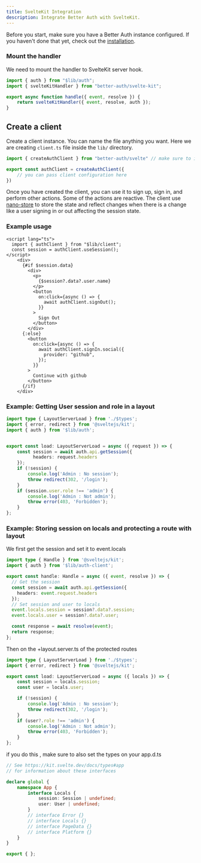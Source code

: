```yaml
---
title: SvelteKit Integration
description: Integrate Better Auth with SvelteKit.
---
```


Before you start, make sure you have a Better Auth instance configured. If you haven't done that yet, check out the [installation](/docs/installation).

### Mount the handler

We need to mount the handler to SvelteKit server hook.

```ts title="hooks.server.ts"
import { auth } from "$lib/auth";
import { svelteKitHandler } from "better-auth/svelte-kit";

export async function handle({ event, resolve }) {
	return svelteKitHandler({ event, resolve, auth });
}
```

## Create a client

Create a client instance. You can name the file anything you want. Here we are creating `client.ts` file inside the `lib/` directory.

```ts title="auth-client.ts"
import { createAuthClient } from "better-auth/svelte" // make sure to import from better-auth/svelte

export const authClient = createAuthClient({
    // you can pass client configuration here
})
```

Once you have created the client, you can use it to sign up, sign in, and perform other actions.
Some of the actions are reactive. The client use [nano-store](https://github.com/nanostores/nanostores) to store the state and reflect changes when there is a change like a user signing in or out affecting the session state.

### Example usage
```svelte
<script lang="ts">
  import { authClient } from "$lib/client";
  const session = authClient.useSession();
</script>
    <div>
      {#if $session.data}
        <div>
          <p>
            {$session?.data?.user.name}
          </p>
          <button
            on:click={async () => {
              await authClient.signOut();
            }}
          >
            Sign Out
          </button>
        </div>
      {:else}
        <button
          on:click={async () => {
            await authClient.signIn.social({
              provider: "github",
            });
          }}
        >
          Continue with github
        </button>
      {/if}
    </div>
```

### Example: Getting User session and role in a layout 
```ts title="+layout.server.ts"
import type { LayoutServerLoad } from './$types';
import { error, redirect } from '@sveltejs/kit';
import { auth } from '$lib/auth';


export const load: LayoutServerLoad = async ({ request }) => {
    const session = await auth.api.getSession({
          headers: request.headers
    });
    if (!session) {
        console.log('Admin : No session');
        throw redirect(302, '/login');
    }
    if (session.user.role !== 'admin') {
        console.log('Admin : Not admin');
        throw error(403, 'Forbidden');
    }
}; 
```

### Example: Storing session on locals and protecting a route with layout 

We first get the session and set it to event.locals 

```ts title="hooks.server.ts"
import type { Handle } from '@sveltejs/kit';
import { auth } from '$lib/auth-client';

export const handle: Handle = async ({ event, resolve }) => {
  // Get the session  
  const session = await auth.api.getSession({
    headers: event.request.headers
  });
  // Set session and user to locals 
  event.locals.session = session?.data?.session;
  event.locals.user = session?.data?.user;

  const response = await resolve(event);
  return response;
};  

```

Then on the +layout.server.ts of the protected routes 
```ts title="+layout.server.ts"
import type { LayoutServerLoad } from './$types';
import { error, redirect } from '@sveltejs/kit';

export const load: LayoutServerLoad = async ({ locals }) => {
    const session = locals.session;
    const user = locals.user;

    if (!session) {
        console.log('Admin : No session');
        throw redirect(302, '/login');
    }
    if (user?.role !== 'admin') {
        console.log('Admin : Not admin');
        throw error(403, 'Forbidden');
    }
}; 

```
if you do this , make sure to also set the types on your app.d.ts

```ts title="app.d.ts"
// See https://kit.svelte.dev/docs/types#app
// for information about these interfaces

declare global {
	namespace App {
		interface Locals {
			session: Session | undefined;
			user: User | undefined;
		}
		// interface Error {}
		// interface Locals {}
		// interface PageData {}
		// interface Platform {}
	}
}

export { };
```